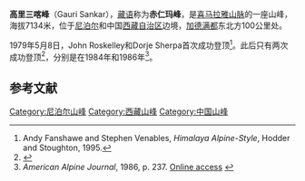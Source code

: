 
{{Infobox mountain
| name = 高里三喀峰
| other_name = Gauri Sankar
| photo = Gauri Sankar.jpg
| photo_caption = 
| elevation_m = 7134
| elevation_ref = 
| prominence_m = 
| prominence_ref = 
| Parent peak      = 
| Listing          = 
| Translation      = 
| Language         = 
| Pronunciation    = 
| map = Nepal
| label_position = left
| coordinates = {{coord|type:mountain |format=dms|display=inline,title}}
| coordinates_ref = 
| topo = 
| embedded    = {{Infobox mapframe |wikidata=yes |zoom=14 |coord={{WikidataCoord|display=i}}}}
| location = {{NPL}} - <br>{{CHN}}[[西藏自治区|西藏]][[日喀则市|日喀则市]][[定日县|定日县]]
| range = [[喜馬拉雅山脈|喜馬拉雅山脈]]
| first_ascent = 1979 by 美国和尼泊尔攀山隊
| easiest_route = 從中[[絨布冰川|絨布冰川]]沿冰川/雪/冰攀登
}}

'''高里三喀峰'''（Gauri Sankar），[[藏语|藏语]]称为'''赤仁玛峰'''，是[[喜马拉雅山脉|喜马拉雅山脉]]的一座山峰，海拔7134米，位于[[尼泊尔|尼泊尔]]和中国[[西藏自治区|西藏自治区]]边境，[[加德满都|加德满都]]东北方100公里处。

1979年5月8日，John Roskelley和Dorje Sherpa首次成功登顶<ref name="him_alpine_style">Andy Fanshawe and Stephen Venables, ''Himalaya Alpine-Style'', Hodder and Stoughton, 1995.</ref>。此后只有两次成功登顶<ref name="him_index">{{Cite web |url=http://www.alpine-club.org.uk/hi/ |title=Himalayan Index |accessdate=2011-06-23 |archive-date=2017-07-17 |archive-url=https://web.archive.org/web/20170717233808/http://www.alpine-club.org.uk/hi/ |dead-url=yes }}</ref>，分别是在1984年和1986年<ref name="aaj_1986">''American Alpine Journal'', 1986, p. 237. [http://www.americanalpineclub.org/AAJO/ Online access] {{webarchive|url=https://web.archive.org/web/20081208003232/http://americanalpineclub.org/AAJO/ |date=2008-12-08 }}</ref>。

==参考文献==
{{reflist}}

{{Authority control}}
[[Category:尼泊尔山峰|Category:尼泊尔山峰]]
[[Category:西藏山峰|Category:西藏山峰]]
[[Category:中国山峰|Category:中国山峰]]